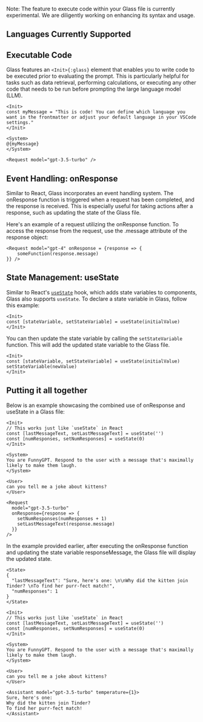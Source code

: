 
<Callout type="info"> Note: The feature to execute code within your Glass file is currently experimental. We are diligently working on enhancing its syntax and usage. </Callout>

## Languages Currently Supported

<Cards children={languages} />

## Executable Code

Glass features an `<Init>{:glass}` element that enables you to write code to be executed prior to evaluating the prompt. This is particularly helpful for tasks such as data retrieval, performing calculations, or executing any other code that needs to be run before prompting the large language model (LLM).

```glass copy filename="example.glass"
<Init>
const myMessage = "This is code! You can define which language you want in the frontmatter or adjust your default language in your VSCode settings."
</Init>

<System>
@{myMessage}
</System>

<Request model="gpt-3.5-turbo" />
```

## Event Handling: onResponse

Similar to React, Glass incorporates an event handling system. The onResponse function is triggered when a request has been completed, and the response is received. This is especially useful for taking actions after a response, such as updating the state of the Glass file.

Here's an example of a request utilizing the onResponse function. To access the response from the request, use the .message attribute of the response object:

```glass copy filename="onResponse.glass"
<Request model="gpt-4" onResponse = {response => {
    someFunction(response.message)
}} />
```

## State Management: useState

Similar to React's [`useState`](https://react.dev/reference/react/useState) hook, which adds state variables to components, Glass also supports `useState`. To declare a state variable in Glass, follow this example:

```glass copy filename="useState.glass"
<Init>
const [stateVariable, setStateVariable] = useState(initialValue)
</Init>
```
You can then update the state variable by calling the `setStateVariable` function. This will add the updated state variable to the Glass file.
```glass copy filename="updatingState.glass"
<Init>
const [stateVariable, setStateVariable] = useState(initialValue)
setStateVariable(newValue)
</Init>
```

## Putting it all together

Below is an example showcasing the combined use of onResponse and useState in a Glass file:

```glass copy filename="events_state.glass"
<Init>
// This works just like `useState` in React
const [lastMessageText, setLastMessageText] = useState('')
const [numResponses, setNumResponses] = useState(0)
</Init>

<System>
You are FunnyGPT. Respond to the user with a message that's maximally likely to make them laugh.
</System>

<User>
can you tell me a joke about kittens?
</User>

<Request
  model="gpt-3.5-turbo"
  onResponse={response => {
    setNumResponses(numResponses + 1)
    setLastMessageText(response.message)
  }}
/>
```

In the example provided earlier, after executing the onResponse function and updating the state variable responseMessage, the Glass file will display the updated state.

```glass copy filename="events_state.glass"
<State>
{
  "lastMessageText": "Sure, here's one: \n\nWhy did the kitten join Tinder? \nTo find her purr-fect match!",
  "numResponses": 1
}
</State>

<Init>
// This works just like `useState` in React
const [lastMessageText, setLastMessageText] = useState('')
const [numResponses, setNumResponses] = useState(0)
</Init>

<System>
You are FunnyGPT. Respond to the user with a message that's maximally likely to make them laugh.
</System>

<User>
can you tell me a joke about kittens?
</User>

<Assistant model="gpt-3.5-turbo" temperature={1}>
Sure, here's one:
Why did the kitten join Tinder?
To find her purr-fect match!
</Assistant>
```
